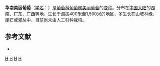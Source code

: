 {{Infraspeciesbox
| image = 
| image_caption = 
| status = 
| status_system = 
| genus = Vitis
| species = bellula
| varietas = pubigera
| authority = [[李朝銮|C. L. Li]]
}}
'''华南美丽葡萄'''（[[学名|学名]]：{{lang|la|''Vitis bellula'' var. ''pubigera''}}）是[[葡萄科|葡萄科]][[葡萄属|葡萄属]][[美丽葡萄|美丽葡萄]]的[[变种|变种]]。分布在[[中国大陆|中国大陆]]的[[湖南|湖南]]、[[广东|广东]]、[[广西|广西]]等地，生长于海拔400米至1,500米的地区，多生长在山坡林缘、崖石或灌丛中，目前尚未由人工引种栽培。

== 参考文献 ==
<div class="references-small">
* {{cite web| url =http://www.bioinfo.cn/db05/KmzwSpecies.php?action=view&id=29068| title =华南美丽葡萄（变种）| work =《中国高等植物数据库全库》| publisher =中国科学院微生物研究所| author =昆明植物研究所| accessdate =2009-02-26| deadurl =yes| archiveurl =https://web.archive.org/web/20160305054659/http://www.bioinfo.cn/db05/KmzwSpecies.php?action=view&id=29068| archivedate =2016-03-05}}
</div>
{{Taxonbar}}

[[Category:葡萄属|H]]
[[Category:湖南植物|H]]
[[Category:广东植物|H]]
[[Category:江西植物|H]]
